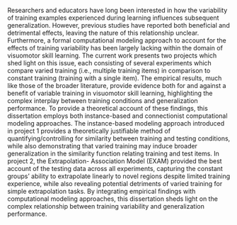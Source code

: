 \begin{centering}

{Thomas E. Gorman}

{THE ROLE OF VARIABILITY IN LEARNING GENERALIZATION: A COMPUTATIONAL MODELING APPROACH}

\end{centering}

Researchers and educators have long been interested in how the variability of training examples experienced
during learning influences subsequent generalization. However, previous studies have reported both beneficial
and detrimental effects, leaving the nature of this relationship unclear. Furthermore, a formal computational
modeling approach to account for the effects of training variability has been largely lacking within the domain of
visuomotor skill learning. The current work presents two projects which shed light on this issue, each consisting of
several experiments which compare varied training (i.e., multiple training items) in comparison to constant
training (training with a single item).
The empirical results, much like those of the broader literature, provide evidence both for and against a benefit of
variable training in visuomotor skill learning, highlighting the complex interplay between training conditions and
generalization performance. To provide a theoretical account of these findings, this dissertation employs both
instance-based and connectionist computational modeling approaches. The instance-based modeling approach
introduced in project 1 provides a theoretically justifiable method of quantifying/controlling for similarity
between training and testing conditions, while also demonstrating that varied training may induce broader
generalization in the similarity function relating training and test items. In project 2, the Extrapolation-
Association Model (EXAM) provided the best account of the testing data across all experiments, capturing the
constant groups' ability to extrapolate linearly to novel regions despite limited training experience, while also
revealing potential detriments of varied training for simple extrapolation tasks.
By integrating empirical findings with computational modeling approaches, this dissertation sheds light on the
complex relationship between training variability and generalization performance.

\newpage